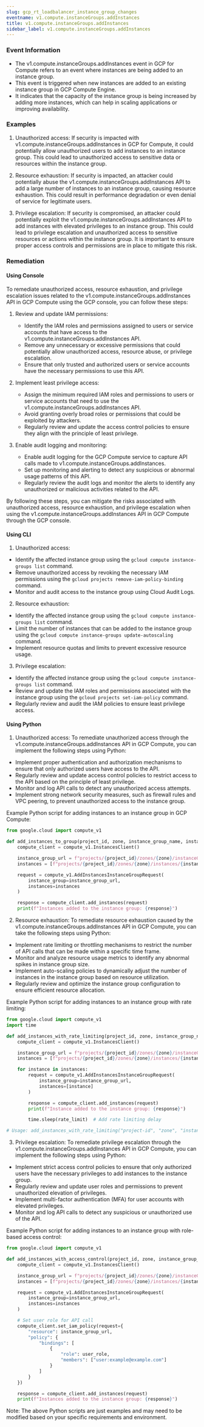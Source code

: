 ```yaml
--- 
slug: gcp_rt_loadbalancer_instance_group_changes
eventname: v1.compute.instanceGroups.addInstances
title: v1.compute.instanceGroups.addInstances
sidebar_label: v1.compute.instanceGroups.addInstances
---
```

                       
### Event Information

- The v1.compute.instanceGroups.addInstances event in GCP for Compute refers to an event where instances are being added to an instance group.
- This event is triggered when new instances are added to an existing instance group in GCP Compute Engine.
- It indicates that the capacity of the instance group is being increased by adding more instances, which can help in scaling applications or improving availability.


### Examples

1. Unauthorized access: If security is impacted with v1.compute.instanceGroups.addInstances in GCP for Compute, it could potentially allow unauthorized users to add instances to an instance group. This could lead to unauthorized access to sensitive data or resources within the instance group.

2. Resource exhaustion: If security is impacted, an attacker could potentially abuse the v1.compute.instanceGroups.addInstances API to add a large number of instances to an instance group, causing resource exhaustion. This could result in performance degradation or even denial of service for legitimate users.

3. Privilege escalation: If security is compromised, an attacker could potentially exploit the v1.compute.instanceGroups.addInstances API to add instances with elevated privileges to an instance group. This could lead to privilege escalation and unauthorized access to sensitive resources or actions within the instance group. It is important to ensure proper access controls and permissions are in place to mitigate this risk.

### Remediation

#### Using Console

To remediate unauthorized access, resource exhaustion, and privilege escalation issues related to the v1.compute.instanceGroups.addInstances API in GCP Compute using the GCP console, you can follow these steps:

1. Review and update IAM permissions:
   - Identify the IAM roles and permissions assigned to users or service accounts that have access to the v1.compute.instanceGroups.addInstances API.
   - Remove any unnecessary or excessive permissions that could potentially allow unauthorized access, resource abuse, or privilege escalation.
   - Ensure that only trusted and authorized users or service accounts have the necessary permissions to use this API.

2. Implement least privilege access:
   - Assign the minimum required IAM roles and permissions to users or service accounts that need to use the v1.compute.instanceGroups.addInstances API.
   - Avoid granting overly broad roles or permissions that could be exploited by attackers.
   - Regularly review and update the access control policies to ensure they align with the principle of least privilege.

3. Enable audit logging and monitoring:
   - Enable audit logging for the GCP Compute service to capture API calls made to v1.compute.instanceGroups.addInstances.
   - Set up monitoring and alerting to detect any suspicious or abnormal usage patterns of this API.
   - Regularly review the audit logs and monitor the alerts to identify any unauthorized or malicious activities related to the API.

By following these steps, you can mitigate the risks associated with unauthorized access, resource exhaustion, and privilege escalation when using the v1.compute.instanceGroups.addInstances API in GCP Compute through the GCP console.

#### Using CLI

1. Unauthorized access:
- Identify the affected instance group using the `gcloud compute instance-groups list` command.
- Remove unauthorized access by revoking the necessary IAM permissions using the `gcloud projects remove-iam-policy-binding` command.
- Monitor and audit access to the instance group using Cloud Audit Logs.

2. Resource exhaustion:
- Identify the affected instance group using the `gcloud compute instance-groups list` command.
- Limit the number of instances that can be added to the instance group using the `gcloud compute instance-groups update-autoscaling` command.
- Implement resource quotas and limits to prevent excessive resource usage.

3. Privilege escalation:
- Identify the affected instance group using the `gcloud compute instance-groups list` command.
- Review and update the IAM roles and permissions associated with the instance group using the `gcloud projects set-iam-policy` command.
- Regularly review and audit the IAM policies to ensure least privilege access.

#### Using Python

1. Unauthorized access: To remediate unauthorized access through the v1.compute.instanceGroups.addInstances API in GCP Compute, you can implement the following steps using Python:

- Implement proper authentication and authorization mechanisms to ensure that only authorized users have access to the API.
- Regularly review and update access control policies to restrict access to the API based on the principle of least privilege.
- Monitor and log API calls to detect any unauthorized access attempts.
- Implement strong network security measures, such as firewall rules and VPC peering, to prevent unauthorized access to the instance group.

Example Python script for adding instances to an instance group in GCP Compute:

```python
from google.cloud import compute_v1

def add_instances_to_group(project_id, zone, instance_group_name, instance_names):
    compute_client = compute_v1.InstancesClient()

    instance_group_url = f"projects/{project_id}/zones/{zone}/instanceGroups/{instance_group_name}"
    instances = [f"projects/{project_id}/zones/{zone}/instances/{instance_name}" for instance_name in instance_names]

    request = compute_v1.AddInstancesInstanceGroupRequest(
        instance_group=instance_group_url,
        instances=instances
    )

    response = compute_client.add_instances(request)
    print(f"Instances added to the instance group: {response}")
```

2. Resource exhaustion: To remediate resource exhaustion caused by the v1.compute.instanceGroups.addInstances API in GCP Compute, you can take the following steps using Python:

- Implement rate limiting or throttling mechanisms to restrict the number of API calls that can be made within a specific time frame.
- Monitor and analyze resource usage metrics to identify any abnormal spikes in instance group size.
- Implement auto-scaling policies to dynamically adjust the number of instances in the instance group based on resource utilization.
- Regularly review and optimize the instance group configuration to ensure efficient resource allocation.

Example Python script for adding instances to an instance group with rate limiting:

```python
from google.cloud import compute_v1
import time

def add_instances_with_rate_limiting(project_id, zone, instance_group_name, instance_names, rate_limit):
    compute_client = compute_v1.InstancesClient()

    instance_group_url = f"projects/{project_id}/zones/{zone}/instanceGroups/{instance_group_name}"
    instances = [f"projects/{project_id}/zones/{zone}/instances/{instance_name}" for instance_name in instance_names]

    for instance in instances:
        request = compute_v1.AddInstancesInstanceGroupRequest(
            instance_group=instance_group_url,
            instances=[instance]
        )

        response = compute_client.add_instances(request)
        print(f"Instance added to the instance group: {response}")

        time.sleep(rate_limit)  # Add rate limiting delay

# Usage: add_instances_with_rate_limiting("project-id", "zone", "instance-group-name", ["instance-1", "instance-2"], 1)
```

3. Privilege escalation: To remediate privilege escalation through the v1.compute.instanceGroups.addInstances API in GCP Compute, you can implement the following steps using Python:

- Implement strict access control policies to ensure that only authorized users have the necessary privileges to add instances to the instance group.
- Regularly review and update user roles and permissions to prevent unauthorized elevation of privileges.
- Implement multi-factor authentication (MFA) for user accounts with elevated privileges.
- Monitor and log API calls to detect any suspicious or unauthorized use of the API.

Example Python script for adding instances to an instance group with role-based access control:

```python
from google.cloud import compute_v1

def add_instances_with_access_control(project_id, zone, instance_group_name, instance_names, user_role):
    compute_client = compute_v1.InstancesClient()

    instance_group_url = f"projects/{project_id}/zones/{zone}/instanceGroups/{instance_group_name}"
    instances = [f"projects/{project_id}/zones/{zone}/instances/{instance_name}" for instance_name in instance_names]

    request = compute_v1.AddInstancesInstanceGroupRequest(
        instance_group=instance_group_url,
        instances=instances
    )

    # Set user role for API call
    compute_client.set_iam_policy(request={
        "resource": instance_group_url,
        "policy": {
            "bindings": [
                {
                    "role": user_role,
                    "members": ["user:example@example.com"]
                }
            ]
        }
    })

    response = compute_client.add_instances(request)
    print(f"Instances added to the instance group: {response}")
```

Note: The above Python scripts are just examples and may need to be modified based on your specific requirements and environment.


 